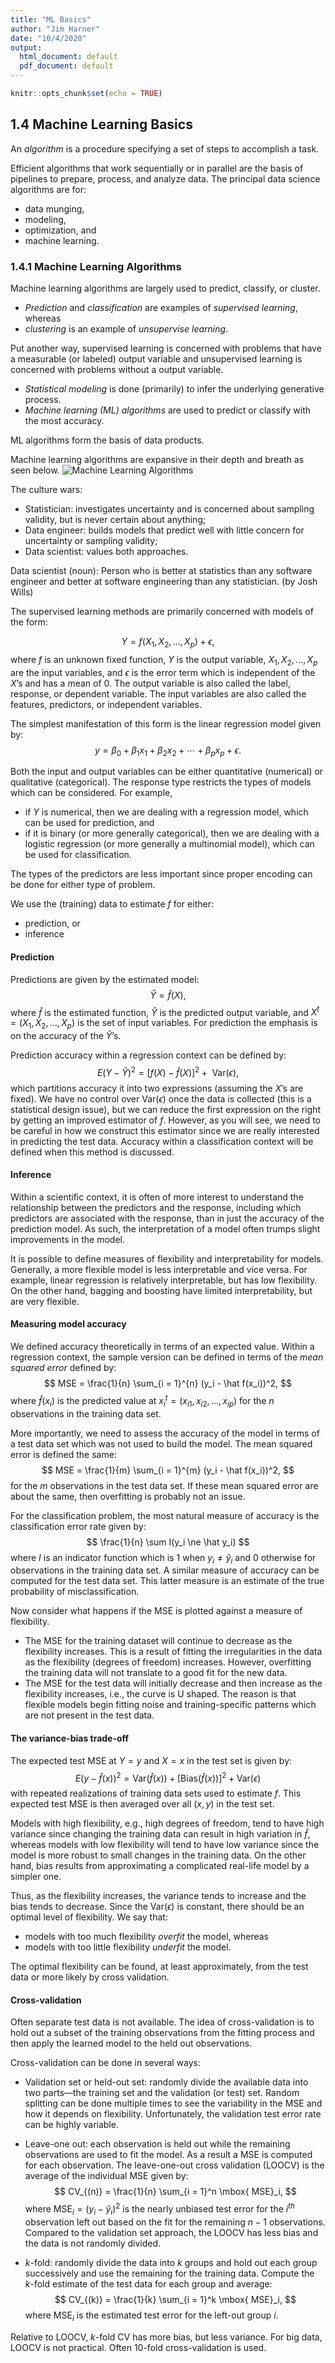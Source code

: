 ```yaml
---
title: "ML Basics"
author: "Jim Harner"
date: "10/4/2020"
output:
  html_document: default
  pdf_document: default
---
```


```r
knitr::opts_chunk$set(echo = TRUE)
```

## 1.4 Machine Learning Basics

An *algorithm* is a procedure specifying a set of steps to accomplish a task. 

Efficient algorithms that work sequentially or in parallel are the basis of pipelines to prepare, process, and analyze data. The principal data science algorithms are for:  

* data munging,
* modeling,
* optimization, and
* machine learning. 

### 1.4.1 Machine Learning Algorithms

Machine learning algorithms are largely used to predict, classify, or cluster.

* *Prediction* and *classification* are examples of *supervised learning*, whereas  
* *clustering* is an example of *unsupervise learning*.  

Put another way, supervised learning is concerned with problems that have a measurable (or labeled) output variable and unsupervised learning is concerned with problems without a output variable.

* *Statistical modeling* is done (primarily) to infer the underlying generative process.  
* *Machine learning (ML) algorithms* are used to predict or classify with the most accuracy.

ML algorithms form the basis of data products.

Machine learning algorithms are expansive in their depth and breath as seen below.
![Machine Learning Algorithms](MachineLearningAlgorithms.png)

The culture wars:

* Statistician: investigates uncertainty and is concerned about sampling validity, but is never certain about anything;  
* Data engineer: builds models that predict well with little concern for uncertainty or sampling validity;  
* Data scientist: values both approaches.  

Data scientist (noun): Person who is better at statistics than any software engineer and better at software engineering than any statistician. (by Josh Wills)

The supervised learning methods are primarily concerned with models of the form:

$$
  Y = f(X_1, X_2, \ldots, X_p) + \epsilon,
$$
where $f$ is an unknown fixed function, $Y$ is the output variable, $X_1, X_2, \ldots, X_p$ are the input variables, and $\epsilon$ is the error term which is independent of the $X$'s and has a mean of $0$. The output variable is also called the label, response, or dependent variable. The input variables are also called the features, predictors, or independent variables.

The simplest manifestation of this form is the linear regression model given by: 
$$
  y = \beta_0 + \beta_1 x_1 + \beta_2 x_2 + \cdots + \beta_p x_p + \epsilon.
$$

Both the input and output variables can be either quantitative (numerical) or qualitative (categorical). The response type restricts the types of models which can be considered. For example,  

* if $Y$ is numerical, then we are dealing with a regression model, which can be used for prediction, and  
* if it is binary (or more generally categorical), then we are dealing with a logistic regression (or more generally  a multinomial model), which can be used for classification.  

The types of the predictors are less important since proper encoding can be done for either type of problem.

We use the (training) data to estimate $f$ for either:

* prediction, or    
* inference

#### Prediction

Predictions are given by the estimated model:
$$
  \hat{Y} = \hat{f}(X),
$$
where $\hat{f}$ is the estimated function, $\hat{Y}$ is the predicted output variable, and $X^t = (X_1, X_2, \ldots, X_p)$ is the set of input variables. For prediction the emphasis is on the accuracy of the $\hat{Y}$'s.

Prediction accuracy within a regression context can be defined by:
$$
  E(Y - \hat Y)^2 = \left[ f(X) - \hat f(X) \right]^2 + \mbox{ Var}(\epsilon),
$$
which partitions accuracy it into two expressions (assuming the $X$'s are fixed). We have no control over $\mbox{ Var}(\epsilon)$ once the data is collected (this is a statistical design issue), but we can reduce the first expression on the right by getting an improved estimator of $f$. However, as you will see, we need to be careful in how we construct this estimator since we are really interested in predicting the test data. Accuracy within a classification context will be defined when this method is discussed.

#### Inference

Within a scientific context, it is often of more interest to understand the relationship between the predictors and the response, including which predictors are associated with the response, than in just the accuracy of the prediction model. As such, the interpretation of a model often trumps slight improvements in the model.

It is possible to define measures of flexibility and interpretability for models. Generally, a more flexible model is less interpretable and vice versa. For example, linear regression is relatively interpretable, but has low flexibility. On the other hand, bagging and boosting have limited interpretability, but are very flexible.

#### Measuring model accuracy

We defined accuracy theoretically in terms of an expected value. Within a regression context, the sample version can be defined in terms of the *mean squared error* defined by:  
$$
  MSE = \frac{1}{n} \sum_{i = 1}^{n} (y_i - \hat f(x_i))^2,
$$
where $\hat f(x_i)$ is the predicted value at $x_i^t = (x_{i1}, x_{i2}, \ldots, x_{ip})$ for the $n$ observations in the training data set.

More importantly, we need to assess the accuracy of the model in terms of a test data set which was not used to build the model. The mean squared error is defined the same:
$$
  MSE = \frac{1}{m} \sum_{i = 1}^{m} (y_i - \hat f(x_i))^2,
$$
for the $m$ observations in the test data set. If these mean squared error are about the same, then overfitting is probably not an issue.

For the classification problem, the most natural measure of accuracy is the classification error rate given by:
$$
  \frac{1}{n} \sum I(y_i \ne \hat y_i)
$$
where $I$ is an indicator function which is 1 when $y_i \ne \hat y_i$ and 0 otherwise for observations in the training data set. A similar measure of accuracy can be computed for the test data set. This latter measure is an estimate of the true probability of misclassification.

Now consider what happens if the MSE is plotted against a measure of flexibility.  

* The MSE for the training dataset will continue to decrease as the flexibility increases. This is a result of fitting the irregularities in the data as the flexibility (degrees of freedom) increases. However, overfitting the training data will not translate to a good fit for the new data.   
* The MSE for the test data will initially decrease and then increase as the flexibility increases, i.e., the curve is U shaped. The reason is that flexible models begin fitting noise and training-specific patterns which are not present in the test data.  

#### The variance-bias trade-off

The expected test MSE at $Y = y$ and $X = x$ in the test set is given by:
$$
  E(y - \hat{f}(x))^2 = \mbox{Var}(\hat{f}(x)) + \left[\mbox{Bias}(\hat f(x))\right]^2 + \mbox{Var}(\epsilon)
$$
with repeated realizations of training data sets used to estimate $f$. This expected test MSE is then averaged over all $(x,\, y)$ in the test set.

Models with high flexibility, e.g., high degrees of freedom, tend to have high variance since changing the training data can result in high variation in $\hat f$, whereas models with low flexibility will tend to have low variance since the model is more robust to small changes in the training data. On the other hand, bias results from approximating a complicated real-life model by a simpler one.

Thus, as the flexibility increases, the variance tends to increase and the bias tends to decrease. Since the $\mbox{Var}(\epsilon)$ is constant, there should be an optimal level of flexibility. We say that:  

* models with too much flexibility *overfit* the model, whereas  
* models with too little flexibility *underfit* the model.  

The optimal flexibility can be found, at least approximately, from the test data or more likely by cross validation.

#### Cross-validation

Often separate test data is not available. The idea of cross-validation is to hold out a subset of the training observations from the fitting process and then apply the learned model to the held out observations.

Cross-validation can be done in several ways:  

* Validation set or held-out set: randomly divide the available data into two parts---the training set and the validation (or test) set. Random splitting can be done multiple times to see the variability in the MSE and how it depends on flexibility. Unfortunately, the validation test error rate can be highly variable.  

* Leave-one out: each observation is held out while the remaining observations are used to fit the model. As a result a MSE is computed for each observation. The leave-one-out cross validation (LOOCV) is the average of the individual MSE given by:
$$
  CV_{(n)} = \frac{1}{n} \sum_{i = 1}^n \mbox{ MSE}_i,
$$
where $\mbox{ MSE}_i = (y_i - \hat y_i)^2$ is the nearly unbiased test error for the $i^{th}$ observation left out based on the fit for the remaining $n - 1$ observations. Compared to the validation set approach, the LOOCV has less bias and the data is not randomly divided.

* $k$-fold: randomly divide the data into $k$ groups and hold out each group successively and use the remaining for the training data. Compute the $k$-fold estimate of the test data for each group and average:
$$
  CV_{(k)} = \frac{1}{k} \sum_{i = 1}^k \mbox{ MSE}_i,
$$
where MSE$_i$ is the estimated test error for the left-out group $i$.

Relative to LOOCV, $k$-fold CV has more bias, but less variance. For big data, LOOCV is not practical. Often 10-fold cross-validation is used.
